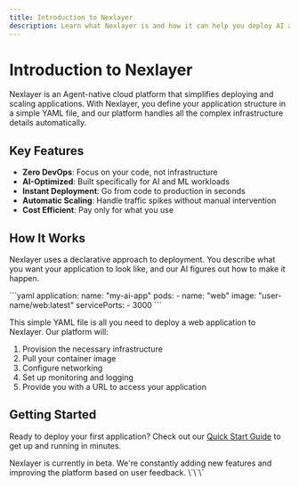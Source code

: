 ```yaml
---
title: Introduction to Nexlayer
description: Learn what Nexlayer is and how it can help you deploy AI applications.
---
```


# Introduction to Nexlayer

Nexlayer is an Agent-native cloud platform that simplifies deploying and scaling applications. With Nexlayer, you define your application structure in a simple YAML file, and our platform handles all the complex infrastructure details automatically.

## Key Features

- **Zero DevOps**: Focus on your code, not infrastructure
- **AI-Optimized**: Built specifically for AI and ML workloads
- **Instant Deployment**: Go from code to production in seconds
- **Automatic Scaling**: Handle traffic spikes without manual intervention
- **Cost Efficient**: Pay only for what you use

## How It Works

Nexlayer uses a declarative approach to deployment. You describe what you want your application to look like, and our AI figures out how to make it happen.

\`\`\`yaml
application:
  name: "my-ai-app"
  pods:
    - name: "web"
      image: "user-name/web:latest"
      servicePorts:
        - 3000
\`\`\`

This simple YAML file is all you need to deploy a web application to Nexlayer. Our platform will:

1. Provision the necessary infrastructure
2. Pull your container image
3. Configure networking
4. Set up monitoring and logging
5. Provide you with a URL to access your application

## Getting Started

Ready to deploy your first application? Check out our [Quick Start Guide](/docs/getting-started/quick-start) to get up and running in minutes.

<Callout type="info" icon="ℹ️">
  Nexlayer is currently in beta. We're constantly adding new features and improving the platform based on user feedback.
</Callout>
\`\`\`
